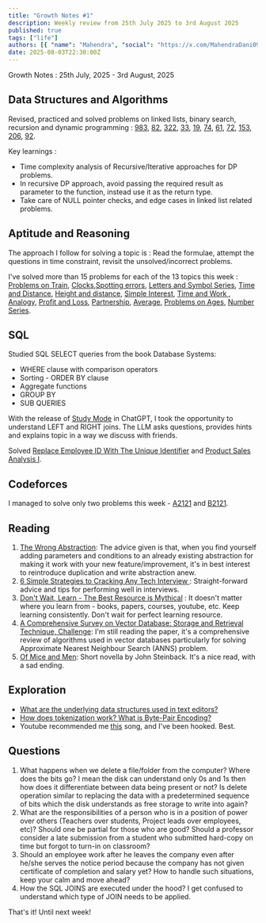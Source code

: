 ```yaml
---
title: "Growth Notes #1"
description: Weekly review from 25th July 2025 to 3rd August 2025
published: true
tags: ["life"]
authors: [{ "name": "Mahendra", "social": "https://x.com/MahendraDani09" }]
date: 2025-08-03T22:30:00Z
---
```


Growth Notes : 25th July, 2025 - 3rd August, 2025

## Data Structures and Algorithms

Revised, practiced and solved problems on linked lists, binary search, recursion and dynamic programming : [983](https://leetcode.com/problems/minimum-cost-for-tickets/description/?envType=problem-list-v2&envId=x1k8lxi5), [82](https://leetcode.com/problems/remove-duplicates-from-sorted-list-ii/description/?envType=problem-list-v2&envId=linked-list), [322](https://leetcode.com/problems/coin-change/description/), [33](https://leetcode.com/problems/search-in-rotated-sorted-array/description/?envType=problem-list-v2&envId=binary-search), [19](https://leetcode.com/problems/remove-nth-node-from-end-of-list/description/?envType=problem-list-v2&envId=linked-list), [74](https://leetcode.com/problems/search-a-2d-matrix/description/?envType=problem-list-v2&envId=binary-search), [61](https://leetcode.com/problems/rotate-list/description/?envType=problem-list-v2&envId=linked-list), [72](https://leetcode.com/problems/edit-distance/description/?envType=problem-list-v2&envId=x1k8lxi5), [153](https://leetcode.com/problems/find-minimum-in-rotated-sorted-array/description/?envType=problem-list-v2&envId=binary-search), [206](https://leetcode.com/problems/reverse-linked-list/description/), [92](https://leetcode.com/problems/reverse-linked-list-ii/description/?envType=problem-list-v2&envId=linked-list).

Key learnings :

- Time complexity analysis of Recursive/Iterative approaches for DP problems.
- In recursive DP approach, avoid passing the required result as parameter to the function, instead use it as the return type.
- Take care of NULL pointer checks, and edge cases in linked list related problems.

## Aptitude and Reasoning

The approach I follow for solving a topic is : Read the formulae, attempt the questions in time constraint, revisit the unsolved/incorrect problems.

I've solved more than 15 problems for each of the 13 topics this week : [Problems on Train](https://www.indiabix.com/aptitude/problems-on-trains/), [Clocks](https://www.indiabix.com/aptitude/clock/),[Spotting errors](https://www.indiabix.com/verbal-ability/spotting-errors/), [Letters and Symbol Series](https://www.indiabix.com/logical-reasoning/letter-and-symbol-series/), [Time and Distance](https://www.indiabix.com/aptitude/time-and-distance/), [Height and distance](https://www.indiabix.com/aptitude/height-and-distance/), [Simple Interest](https://www.indiabix.com/aptitude/simple-interest/), [Time and Work ](https://www.indiabix.com/aptitude/time-and-work/), [Analogy](https://www.indiabix.com/non-verbal-reasoning/analogy/), [Profit and Loss](https://www.indiabix.com/aptitude/profit-and-loss/), [Partnership](https://www.indiabix.com/aptitude/), [Average](https://www.indiabix.com/aptitude/average/), [Problems on Ages](https://www.indiabix.com/aptitude/problems-on-ages/), [Number Series](https://www.indiabix.com/logical-reasoning/number-series/).

## SQL
Studied SQL SELECT queries from the book Database Systems:
- WHERE clause with comparison operators 
- Sorting - ORDER BY clause
- Aggregate functions
- GROUP BY
- SUB QUERIES

With the release of [Study Mode](https://openai.com/index/chatgpt-study-mode/) in ChatGPT, I took the opportunity to understand LEFT and RIGHT joins. The LLM asks questions, provides hints and explains topic in a way we discuss with friends.

Solved [Replace Employee ID With The Unique Identifier](https://leetcode.com/submissions/detail/1714748562/) and [Product Sales Analysis I](https://leetcode.com/submissions/detail/1715980729/).

## Codeforces
I managed to solve only two problems this week - [A2121](https://codeforces.com/contest/2121/submission/331445465) and [B2121](https://codeforces.com/contest/2121/submission/331540703).

## Reading
1. [The Wrong Abstraction](https://sandimetz.com/blog/2016/1/20/the-wrong-abstraction): The advice given is that, when you find yourself adding parameters and conditions to an already existing abstraction for making it work with your new feature/improvement, it's in best interest to reintroduce duplication and write abstraction anew.
2. [6 Simple Strategies to Cracking Any Tech Interview
](https://arpitbhayani.me/blogs/six-pointers-to-crack-coding-and-design-interviews): Straight-forward advice and tips for performing well in interviews.
3. [Don't Wait, Learn - The Best Resource is Mythical](https://arpitbhayani.me/blogs/best-resource-is-mythical) : It doesn't matter where you learn from -  books, papers, courses, youtube, etc. Keep learning consistently. Don't wait for perfect learning resource.
4. [A Comprehensive Survey on Vector Database:
Storage and Retrieval Technique, Challenge](https://drive.google.com/file/d/1HamJjegLEvLSebnEN-uKLWhQTiZ-UJdd/view): I'm still reading the paper, it's a comprehensive review of algorithms used in vector databases particularly for solving Approximate Nearest Neighbour Search (ANNS) problem.
5. [Of Mice and Men](https://en.wikipedia.org/wiki/Of_Mice_and_Men): Short novella by John Steinback. It's a nice read, with a sad ending.

## Exploration
- [What are the underlying data structures used in text editors?](https://youtu.be/g2hiVp6oPZc?si=6nAAgSzBZaGrr_RD)
- [How does tokenization work? What is Byte-Pair Encoding?](https://youtu.be/6dCqR9p0yWY?si=WLwFy7LFmIPgxJuy)  
- Youtube recommended me [this](https://youtu.be/McjR2Z3yq6M?si=st8kUcz8ZVILHSwg) song, and I've been hooked. Best.

## Questions
1. What happens when we delete a file/folder from the computer? Where does the bits go? I mean the disk can understand only 0s and 1s then how does it differentiate between data being present or not? Is delete operation similar to replacing the data with a predetermined sequence of bits which the disk understands as free storage to write into again?
2. What are the responsibilities of a person who is in a position of power over others (Teachers over students, Project leads over employees, etc)? Should one be partial for those who are good? Should a professor consider a late submission from a student who submitted hard-copy on time but forgot to turn-in on classroom?
3. Should an employee work after he leaves the company even after he/she serves the notice period because the company has not given certificate of completion and salary yet? How to handle such situations, keep your calm and move ahead?
4. How the SQL JOINS are executed under the hood? I get confused to understand which type of JOIN needs to be applied.

That's it! Until next week!